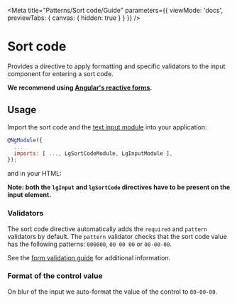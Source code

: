 
<Meta title="Patterns/Sort code/Guide" parameters={{ viewMode: 'docs', previewTabs: { canvas: { hidden: true } } }} />

# Sort code

<p class="standfirst">Provides a directive to apply formatting and specific validators to the input component for entering a sort code.</p>

**We recommend using <a href="https://angular.io/guide/reactive-forms" target="_blank">Angular's reactive forms</a>.**

## Usage
Import the sort code and the [text input module](./?path=/docs/components-forms-text-input-guide--page) into your application:

~~~js
@NgModule({
  ...
  imports: [ ..., LgSortCodeModule, LgInputModule ],
});
~~~

and in your HTML:

<Source id="patterns-sort-code-examples--sort-code"></Source>

**Note: both the `lgInput` and `lgSortCode` directives have to be present on the input element.**

### Validators
The sort code directive automatically adds the `required` and `pattern` validators by default.
The `pattern` validator checks that the sort code value has the following patterns: `000000`, `00 00 00` or `00-00-00`.

See the [form validation guide](./?path=/docs/components-forms-form-validation-guide--page) for additional information.

### Format of the control value
On blur of the input we auto-format the value of the control to `00-00-00`.

<Description markdown={feedback} />
